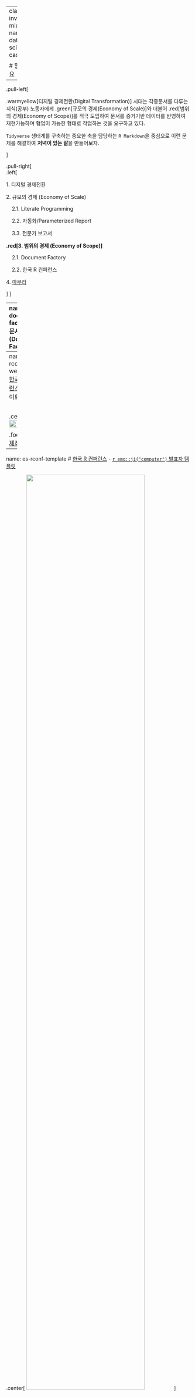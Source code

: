 
---
class: inverse, middle
name: data-science-case

# 발표 개요
 
----

.pull-left[

.warmyellow[디지털 경제전환(Digital Transformation)] 시대는 각종문서를 
다루는 지식(공부) 노동자에게 .green[규모의 경제(Economy of Scale)]와 더불어 
.red[범위의 경제(Economy of Scope)]를 적극 도입하여 문서를 증거기반 데이터를 
반영하여 재현가능하며 협업이 가능한 형태로 작업하는 것을 요구하고 있다.

`Tidyverse` 생태계를 구축하는 중요한 축을 담당하는 `R Markdown`을 
중심으로 이런 문제를 해결하여 **저녁이 있는 삶**을 만들어보자.

]
 
.pull-right[   
.left[

1\. 디지털 경제전환

2\. 규모의 경제 (Economy of Scale)

&nbsp;&nbsp;&nbsp; 2\.1\. Literate Programming

&nbsp;&nbsp;&nbsp; 2\.2\. 자동화/Parameterized Report

&nbsp;&nbsp;&nbsp; 3\.3\. 전문가 보고서

**.red[3\. 범위의 경제 (Economy of Scope)]**

&nbsp;&nbsp;&nbsp; 2\.1\. Document Factory

&nbsp;&nbsp;&nbsp; 2\.2\. 한국 R 컨퍼런스

4\. [마무리](#document-goodbye)

]
] <!--end of right-column--> 
   
---
name: es-document-factory
# 문서 공장(Document Factory)

<br>

.center[
<img src="fig/document-factory.png" width = "100%" />
]

.footnote[
- [데이터 과학 문서](https://statkclee.github.io/comp_document/)
- [PDF를 데이터로 보는 올바른 자세](https://statkclee.github.io/pdf/)
]
 
---
name: es-rconf-website
# [한국 R 컨퍼런스](https://use-r.kr/) - 웹사이트

<br>

.center[
<img src="fig/rconf-website.png" width = "80%" />
]

.footnote[
- [제작방법](https://github.com/tidyverse-korea/rconf)
]

---
name: es-rconf-template
# [한국 R 컨퍼런스](https://use-r.kr/) - [`r emo::ji("computer")` 발표자 템플릿](https://tidyverse-korea.github.io/templates/#1)


.center[
<img src="fig/rconf-template.png" width = "80%" />
]

.footnote[
- [제작방법](https://github.com/tidyverse-korea/templates) 
]

---
name: es-rconf-sponsor
# [한국 R 컨퍼런스](https://use-r.kr/) - [`r emo::ji("help")` 후원](https://tidyverse-korea.github.io/sponsor/#1)


.center[
<img src="fig/rconf-sponsor.png" width = "100%" />
]

.footnote[
- [제작방법](https://github.com/tidyverse-korea/sponsor) 
]

---
name: es-rconf-poster
# [한국 R 컨퍼런스](https://use-r.kr/) - [`r emo::ji("help")` 포스터](https://tidyverse-korea.github.io/poster/)


.center[
<img src="fig/rconf-poster.png" width = "80%" />
]

.footnote[
- [제작방법](https://github.com/tidyverse-korea/poster) 
]
